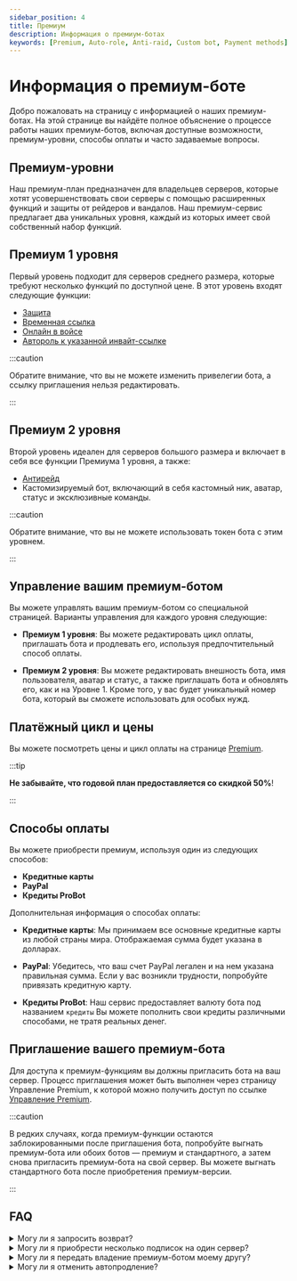 ```yaml
---
sidebar_position: 4
title: Премиум
description: Информация о премиум-ботах
keywords: [Premium, Auto-role, Anti-raid, Custom bot, Payment methods] 
---
```


# Информация о премиум-боте

Добро пожаловать на страницу с информацией о наших премиум-ботах. На этой странице вы найдёте полное объяснение о процессе работы наших премиум-ботов, включая доступные возможности, премиум-уровни, способы оплаты и часто задаваемые вопросы.

## Премиум-уровни

Наш премиум-план предназначен для владельцев серверов, которые хотят усовершенствовать свои серверы с помощью расширенных функций и защиты от рейдеров и вандалов. Наш премиум-сервис предлагает два уникальных уровня, каждый из которых имеет свой собственный набор функций.

## Премиум 1 уровня

Первый уровень подходит для серверов среднего размера, которые требуют несколько функций по доступной цене. В этот уровень входят следующие функции:

- [Защита](/modules/vip_protection.mdx)
- [Временная ссылка](/modules/temp_link.mdx) 
- [Онлайн в войсе](/modules/voice_online.mdx)
- [Автороль к указанной инвайт-ссылке](/modules/auto_role.mdx)

:::caution

Обратите внимание, что вы не можете изменить привелегии бота, а ссылку приглашения нельзя редактировать.

:::

## Премиум 2 уровня

Второй уровень идеален для серверов большого размера и включает в себя все функции Премиума 1 уровня, а также:

- [Антирейд](/modules/anti_raid.mdx)
- Кастомизируемый бот, включающий в себя кастомный ник, аватар, статус и эксклюзивные команды.

:::caution

Обратите внимание, что вы не можете использовать токен бота с этим уровнем.

:::

## Управление вашим премиум-ботом

Вы можете управлять вашим премиум-ботом со специальной страницей. Варианты управления для каждого уровня следующие:

- **Премиум 1 уровня**: Вы можете редактировать цикл оплаты, приглашать бота и продлевать его, используя предпочтительный способ оплаты.

- **Премиум 2 уровня**: Вы можете редактировать внешность бота, имя пользователя, аватар и статус, а также приглашать бота и обновлять его, как и на Уровне 1. Кроме того, у вас будет уникальный номер бота, который вы сможете использовать для особых нужд.

## Платёжный цикл и цены

Вы можете посмотреть цены и цикл оплаты на странице [Premium](https://probot.io/premium).

:::tip

__Не забывайте, что годовой план предоставляется со скидкой 50%__!

:::

## Способы оплаты

Вы можете приобрести премиум, используя один из следующих способов:

- **Кредитные карты**
- **PayPal**
- **Кредиты ProBot**

Дополнительная информация о способах оплаты:

- **__Кредитные карты__**: Мы принимаем все основные кредитные карты из любой страны мира. Отображаемая сумма будет указана в долларах.

- **__PayPal__**: Убедитесь, что ваш счет PayPal легален и на нем указана правильная сумма. Если у вас возникли трудности, попробуйте привязать кредитную карту.

- **__Кредиты ProBot__**: Наш сервис предоставляет валюту бота под названием `кредиты` Вы можете пополнить свои кредиты различными способами, не тратя реальных денег.

## Приглашение вашего премиум-бота

Для доступа к премиум-функциям вы должны пригласить бота на ваш сервер. Процесс приглашения может быть выполнен через страницу Управление Premium, к которой можно получить доступ по ссылке [Управление Premium](https://probot.io/premium/manage).

:::caution

В редких случаях, когда премиум-функции остаются заблокированными после приглашения бота, попробуйте выгнать премиум-бота или обоих ботов — премиум и стандартного, а затем снова пригласить премиум-бота на свой сервер. Вы можете выгнать стандартного бота после приобретения премиум-версии. 

:::

## FAQ

<details>
<summary>Могу ли я запросить возврат?</summary>

Да, вы можете. Тем не менее, сначала вы должны посмотреть политику возврата и запросить возврат в течение семи дней с даты первоначальной покупки по уважительной причине.

</details>

<details>

<summary>Могу ли я приобрести несколько подписок на один сервер?</summary>

Нет, вы можете иметь только одного премиум-бота на сервер.

</details>

<details>

<summary>Могу ли я передать владение премиум-ботом моему другу?</summary>

Да, вы можете! Однако это ограничено Премиумом 2 уровня.

</details>


<details>

<summary>Могу ли я отменить автопродление?</summary>

Да, вы действительно можете! Через страницу Управление Premium, нажав на кнопку отменить.


</details>
